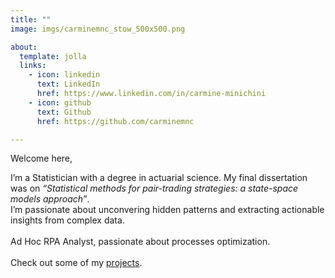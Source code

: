 ```yaml
---
title: ""
image: imgs/carminemnc_stow_500x500.png

about:
  template: jolla
  links:
    - icon: linkedin
      text: LinkedIn
      href: https://www.linkedin.com/in/carmine-minichini
    - icon: github
      text: Github
      href: https://github.com/carminemnc

---
```


::: {.justify}

Welcome here,

I'm a Statistician with a degree in actuarial science. My final dissertation was on *"Statistical methods for pair-trading strategies: a state-space models approach"*.
<br>
I'm passionate about unconvering hidden patterns and extracting actionable insights from complex data.
<br>
<br>
Ad Hoc RPA Analyst, passionate about processes optimization.
<br>
<br>
Check out some of my [projects](projects.qmd).

::: 


